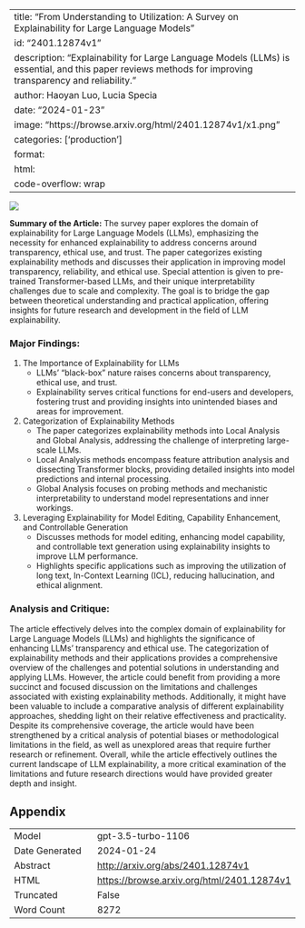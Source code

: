 
---
title: "From Understanding to Utilization: A Survey on Explainability for Large Language Models"
id: "2401.12874v1"
description: "Explainability for Large Language Models (LLMs) is essential, and this paper reviews methods for improving transparency and reliability."
author: Haoyan Luo, Lucia Specia
date: "2024-01-23"
image: "https://browse.arxiv.org/html/2401.12874v1/x1.png"
categories: ['production']
format:
  html:
    code-overflow: wrap
---

![](https://browse.arxiv.org/html/2401.12874v1/x1.png)

**Summary of the Article:**
The survey paper explores the domain of explainability for Large Language Models (LLMs), emphasizing the necessity for enhanced explainability to address concerns around transparency, ethical use, and trust. The paper categorizes existing explainability methods and discusses their application in improving model transparency, reliability, and ethical use. Special attention is given to pre-trained Transformer-based LLMs, and their unique interpretability challenges due to scale and complexity. The goal is to bridge the gap between theoretical understanding and practical application, offering insights for future research and development in the field of LLM explainability.

### Major Findings:
1. The Importance of Explainability for LLMs
    - LLMs' "black-box" nature raises concerns about transparency, ethical use, and trust.
    - Explainability serves critical functions for end-users and developers, fostering trust and providing insights into unintended biases and areas for improvement.

2. Categorization of Explainability Methods
    - The paper categorizes explainability methods into Local Analysis and Global Analysis, addressing the challenge of interpreting large-scale LLMs.
    - Local Analysis methods encompass feature attribution analysis and dissecting Transformer blocks, providing detailed insights into model predictions and internal processing.
    - Global Analysis focuses on probing methods and mechanistic interpretability to understand model representations and inner workings.
   
3. Leveraging Explainability for Model Editing, Capability Enhancement, and Controllable Generation
    - Discusses methods for model editing, enhancing model capability, and controllable text generation using explainability insights to improve LLM performance.
    - Highlights specific applications such as improving the utilization of long text, In-Context Learning (ICL), reducing hallucination, and ethical alignment.

### Analysis and Critique:
The article effectively delves into the complex domain of explainability for Large Language Models (LLMs) and highlights the significance of enhancing LLMs' transparency and ethical use. The categorization of explainability methods and their applications provides a comprehensive overview of the challenges and potential solutions in understanding and applying LLMs. However, the article could benefit from providing a more succinct and focused discussion on the limitations and challenges associated with existing explainability methods. Additionally, it might have been valuable to include a comparative analysis of different explainability approaches, shedding light on their relative effectiveness and practicality. Despite its comprehensive coverage, the article would have been strengthened by a critical analysis of potential biases or methodological limitations in the field, as well as unexplored areas that require further research or refinement. Overall, while the article effectively outlines the current landscape of LLM explainability, a more critical examination of the limitations and future research directions would have provided greater depth and insight.

## Appendix

|          |          |
|----------|----------|
| Model     | gpt-3.5-turbo-1106       |
| Date Generated     | 2024-01-24       |
| Abstract | [http://arxiv.org/abs/2401.12874v1](http://arxiv.org/abs/2401.12874v1)        |
| HTML     | [https://browse.arxiv.org/html/2401.12874v1](https://browse.arxiv.org/html/2401.12874v1)       |
| Truncated       | False       |
| Word Count       | 8272       |